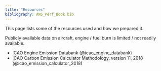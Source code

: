 ```yaml
---
title: "Resources"
bibliography: ANS_Perf_Book.bib
---
```


This page lists some of the resources used and how we prepared it.

Publicly available data on aircraft, engine / fuel burn is limited / not readily available.

* ICAO Engine Emission Databank (@icao_engine_databank)
* ICAO Carbon Emission Calculator Methodology, version 11, 2018 (@icao_emission_calculator_2018)
